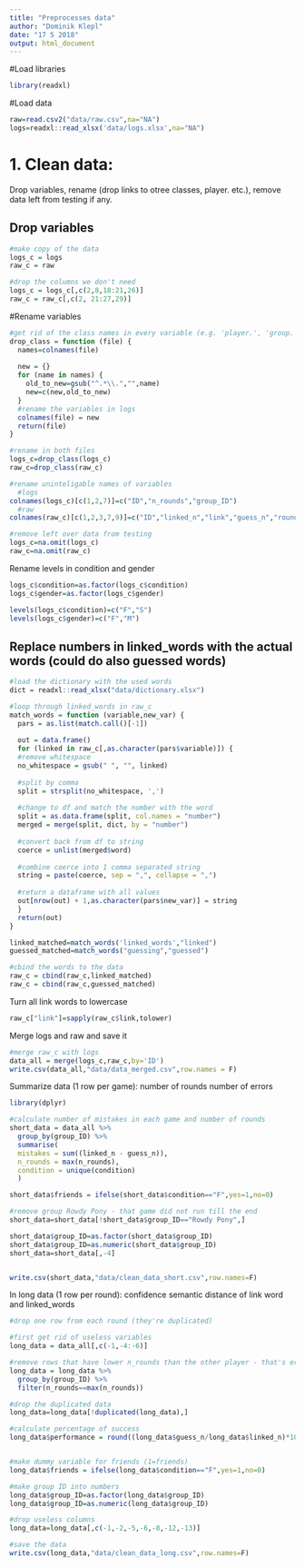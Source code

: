 ```yaml
---
title: "Preprocesses data"
author: "Dominik Klepl"
date: "17 5 2018"
output: html_document
---
```


#Load libraries
```r
library(readxl)
```

#Load data
```r
raw=read.csv2("data/raw.csv",na="NA")
logs=readxl::read_xlsx('data/logs.xlsx',na="NA")
```

# 1. Clean data: 
Drop variables, rename (drop links to otree classes, player. etc.), remove data left from testing if any.

## Drop variables
```r
#make copy of the data
logs_c = logs
raw_c = raw

#drop the columns we don't need
logs_c = logs_c[,c(2,8,18:21,26)]
raw_c = raw_c[,c(2, 21:27,29)]
```

#Rename variables
```r
#get rid of the class names in every variable (e.g. 'player.', 'group.')
drop_class = function (file) {
  names=colnames(file)
  
  new = {}
  for (name in names) {
    old_to_new=gsub("^.*\\.","",name)
    new=c(new,old_to_new)
  }
  #rename the variables in logs
  colnames(file) = new
  return(file)
}

#rename in both files
logs_c=drop_class(logs_c)
raw_c=drop_class(raw_c)

#rename uninteligable names of variables
  #logs
colnames(logs_c)[c(1,2,7)]=c("ID","n_rounds","group_ID")
  #raw
colnames(raw_c)[c(1,2,3,7,9)]=c("ID","linked_n","link","guess_n","round")

#remove left over data from testing
logs_c=na.omit(logs_c)
raw_c=na.omit(raw_c)
```


Rename levels in condition and gender
```r
logs_c$condition=as.factor(logs_c$condition)
logs_c$gender=as.factor(logs_c$gender)

levels(logs_c$condition)=c("F","S")
levels(logs_c$gender)=c("F","M")
```

## Replace numbers in linked_words with the actual words (could do also guessed words)
```r
#load the dictionary with the used words
dict = readxl::read_xlsx("data/dictionary.xlsx")

#loop through linked_words in raw_c
match_words = function (variable,new_var) {
  pars = as.list(match.call()[-1])
  
  out = data.frame()
  for (linked in raw_c[,as.character(pars$variable)]) {
  #remove whitespace
  no_whitespace = gsub(" ", "", linked)
  
  #split by comma
  split = strsplit(no_whitespace, ',')
  
  #change to df and match the number with the word
  split = as.data.frame(split, col.names = "number")
  merged = merge(split, dict, by = "number")
  
  #convert back from df to string
  coerce = unlist(merged$word)
  
  #combine coerce into 1 comma separated string
  string = paste(coerce, sep = ",", collapse = ",")
  
  #return a dataframe with all values
  out[nrow(out) + 1,as.character(pars$new_var)] = string
  }
  return(out)
}

linked_matched=match_words('linked_words',"linked")
guessed_matched=match_words("guessing","guessed")

#cbind the words to the data
raw_c = cbind(raw_c,linked_matched)
raw_c = cbind(raw_c,guessed_matched)
```

Turn all link words to lowercase
```r
raw_c["link"]=sapply(raw_c$link,tolower)
```

Merge logs and raw and save it
```r
#merge raw_c with logs
data_all = merge(logs_c,raw_c,by='ID')
write.csv(data_all,"data/data_merged.csv",row.names = F)
```


Summarize data (1 row per game):
  number of rounds
  number of errors
```r
library(dplyr)

#calculate number of mistakes in each game and number of rounds
short_data = data_all %>%
  group_by(group_ID) %>%
  summarise(
  mistakes = sum((linked_n - guess_n)),
  n_rounds = max(n_rounds),
  condition = unique(condition)
  )

short_data$friends = ifelse(short_data$condition=="F",yes=1,no=0)

#remove group Rowdy Pony - that game did not run till the end
short_data=short_data[!short_data$group_ID=="Rowdy Pony",]

short_data$group_ID=as.factor(short_data$group_ID)
short_data$group_ID=as.numeric(short_data$group_ID)
short_data=short_data[,-4]


write.csv(short_data,"data/clean_data_short.csv",row.names=F)
```

In long data (1 row per round):
  confidence
  semantic distance of link word and linked_words
  
```r
#drop one row from each round (they're duplicated)

#first get rid of useless variables
long_data = data_all[,c(-1,-4:-6)]

#remove rows that have lower n_rounds than the other player - that's error from the script
long_data = long_data %>%
  group_by(group_ID) %>%
  filter(n_rounds==max(n_rounds))

#drop the duplicated data
long_data=long_data[!duplicated(long_data),]

#calculate percentage of success
long_data$performance = round((long_data$guess_n/long_data$linked_n)*100,digits = 2)


#make dummy variable for friends (1=friends)
long_data$friends = ifelse(long_data$condition=="F",yes=1,no=0)

#make group ID into numbers
long_data$group_ID=as.factor(long_data$group_ID)
long_data$group_ID=as.numeric(long_data$group_ID)

#drop useless columns
long_data=long_data[,c(-1,-2,-5,-6,-8,-12,-13)]

#save the data
write.csv(long_data,"data/clean_data_long.csv",row.names=F)
```

